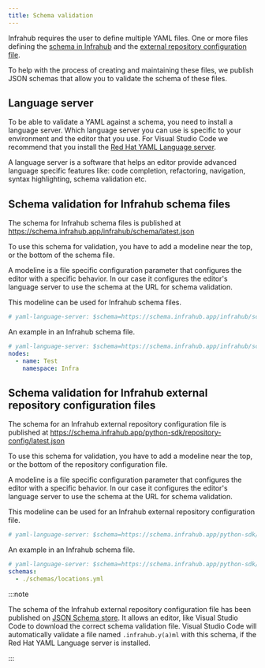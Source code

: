 ```yaml
---
title: Schema validation
---
```


Infrahub requires the user to define multiple YAML files. One or more files defining the [schema in Infrahub](../topics/schema) and the [external repository configuration file](../topics/repository).

To help with the process of creating and maintaining these files, we publish JSON schemas that allow you to validate the schema of these files.

## Language server

To be able to validate a YAML against a schema, you need to install a language server. Which language server you can use is specific to your environment and the editor that you use. For Visual Studio Code we recommend that you install the
[Red Hat YAML Language server](https://marketplace.visualstudio.com/items?itemName=redhat.vscode-yaml).

A language server is a software that helps an editor provide advanced language specific features like: code completion, refactoring, navigation, syntax highlighting, schema validation etc.

## Schema validation for Infrahub schema files

The schema for Infrahub schema files is published at https://schema.infrahub.app/infrahub/schema/latest.json

To use this schema for validation, you have to add a modeline near the top, or the bottom of the schema file.

A modeline is a file specific configuration parameter that configures the editor with a specific behavior. In our case it configures the editor's language server to use the schema at the URL for schema validation.

This modeline can be used for Infrahub schema files.

```yaml
# yaml-language-server: $schema=https://schema.infrahub.app/infrahub/schema/latest.json
```

An example in an Infrahub schema file.

```yaml
# yaml-language-server: $schema=https://schema.infrahub.app/infrahub/schema/latest.json
nodes:
  - name: Test
    namespace: Infra
```

## Schema validation for Infrahub external repository configuration files

The schema for an Infrahub external repository configuration file is published at https://schema.infrahub.app/python-sdk/repository-config/latest.json

To use this schema for validation, you have to add a modeline near the top, or the bottom of the repository configuration file.

A modeline is a file specific configuration parameter that configures the editor with a specific behavior. In our case it configures the editor's language server to use the schema at the URL for schema validation.

This modeline can be used for an Infrahub external repository configuration file.

```yaml
# yaml-language-server: $schema=https://schema.infrahub.app/python-sdk/repository-config/latest.json
```

An example in an Infrahub schema file.

```yaml
# yaml-language-server: $schema=https://schema.infrahub.app/python-sdk/repository-config/latest.json
schemas:
  - ./schemas/locations.yml
```

:::note

The schema of the Infrahub external repository configuration file has been published on [JSON Schema store](https://www.schemastore.org/). It allows an editor, like Visual Studio Code to download the correct schema validation file. Visual Studio Code will automatically validate a file named `.infrahub.y(a)ml` with this schema, if the Red Hat YAML Language server is installed.

:::
